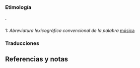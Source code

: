 == {{lengua|es}} ==
{{pron-graf}}

=== Etimología ===
{{etimología}}.

=== {{abreviatura|es}} ===

;1: ''Abreviatura lexicográfica convencional de la palabra'' [[música]]

{{clear}}

=== Traducciones ===
{{trad-arriba}}
<!-- formato: {{t+|idioma|<acepción#>|palabra|género}} p. ej. {{t+|fr|1|chose|f}} -->
{{trad-centro}}
{{trad-abajo}}

== Referencias y notas ==
<references />

